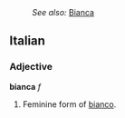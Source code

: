 :''See also:'' [[Bianca]]
==Italian==
===Adjective===
'''bianca''' ''f''

#Feminine form of [[bianco]].